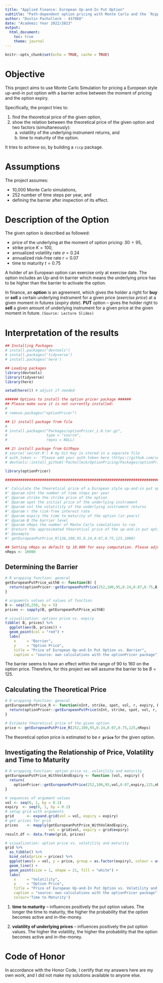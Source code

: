 ```yaml
---
title: "Applied Finance: European Up-and-In Put Option"
subtitle: "Path-dependent option pricing with Monte Carlo and the `Rcpp` package"
author: "Dustin Pacholleck - 437968"
date: "Academic Year 2022/2023"
output: 
  html_document:
    toc: true
    theme: journal
---
```


```r
knitr::opts_chunk$set(echo = TRUE, cache = TRUE)
```

# Objective

This project aims to use Monte Carlo Simulation for pricing a European style up-and-in put option with a barrier active between the moment of pricing and the option expiry.

Specifically, the project tries to:

1. find the theoretical price of the given option,
2. show the relation between the theoretical price of the given option and two factors (simultaneously):
    a) volatility of the underlying instrument returns, and
    b) time to maturity of the option.

It tries to achieve so, by building a `rccp` package. 

# Assumptions

The project assumes: 

* 10,000 Monte Carlo simulations,
* 252 number of time steps per year, and
* defining the barrier after inspection of its effect.


# Description of the Option

The given option is described as followed: 

* price of the underlying at the moment of option pricing: $S0 = 95$,
* strike price $K = 100$,
* annualized volatility rate $\sigma = 0.24$ 
* annualized risk-free rate $r = 0.07$
* time to maturity $t = 0.75$
  
A holder of an European option can exercise only at exercise date. The option includes an Up-and-In barrier which means the underlying price has to be higher than the barrier to activate the option.

In finance, an **option** is an agreement, which gives the holder a right for **buy** or **sell** a certain underlying instrument for a given price (*exercise price*) at a given moment in futures (*expiry date*).
**PUT** option -- gives the holder right to **sell** a given amount of underlying instrument for a given price at the given moment in future. 
`(Source: Lecture Slides)`

# Interpretation of the results

```r

## Installing Packages
# install.packages("devtools")
# install.packages('tidyverse')
# install.packages('here')

## Loading packages
library(devtools)
library(tidyverse)
library(here)

setwd(here()) # adjust if needed

###### Options to install the option pricer package ###### 
## Please make sure it is not currently installed:
#
# remove.packages("optionPricer")

## 1) install package from file
# 
# install.packages("Packages/optionPricer_1.0.tar.gz",
#                  type = "source",
#                  repos = NULL)

## 2) install package from GitRepo
# source('secret.R') # my Git Key is stored in a separate file
# auth_token <- 'Please add your auth token here (https://github.com/settings/tokens)'
# devtools::install_github('Pacholleck/OptionPricing/Packages/optionPricer',auth_token=auth_token)

library(optionPricer)

###################################################################################################

#' Calculate the theoretical price of a European style up-and-in put option using Monte Carlo simulation
#' @param nInt the number of time steps per year
#' @param strike the strike price of the option
#' @param spot the initial price of the underlying instrument
#' @param vol the volatility of the underlying instrument returns
#' @param r the risk-free interest rate
#' @param expiry the time to maturity of the option (in years)
#' @param B the barrier level
#' @param nReps the number of Monte Carlo simulations to run
#' @return the approximated theoretical price of the up-and-in put option
#' @example
#' getEuropeanPutPrice_R(126,100,95,0.24,0.07,0.75,125,1000)

## Setting nReps as default tp 10.000 for easy computation. Please adjust if wanted.
nReps <- 10000

```

## Determining the Barrier
```r


# R wrapping function: general
getEuropeanPutPrice_withB <- function(B) {
  return(optionPricer::getEuropeanPutPrice(252,100,95,0.24,0.07,0.75,B,nReps))
}

# arguments values of values of function 
B <- seq(50,250, by = 5)
prices <- sapply(B, getEuropeanPutPrice_withB)

# visualization: options price vs. expiry 
tibble( B, prices) %>%
  ggplot(aes(B, prices)) +
  geom_point(col = "red") +
  labs(
    x     = "Barrier",
    y     = "Option Price",
    title = "Price of European Up-and-In Put Option vs. Barrier",
    caption = "source: own calculations with the optionPricer package")
```

The barrier seems to have an effect within the range of 90 to 160 on the option price. Therefore, for this project we will assume the barrier to be $B = 125$.

## Calculating the Theoretical Price 
```r

# R wrapping function: general
getEuropeanPutPrice_R <- function(nInt, strike, spot, vol, r, expiry, B, nReps) {
  return(optionPricer::getEuropeanPutPrice(nInt, strike, spot, vol, r, expiry, B, nReps))
}

# Estimate theoretical price of the given option
price <- getEuropeanPutPrice_R(252,100,95,0.24,0.07,0.75,125,nReps)

```

The theoretical option price is estimated to be **`r price`** for the given option. 

## Investigating the Relationship of Price, Volatility and Time to Maturity 
```r

# R wrapping function: option price vs. volatility and maturity
getEuropeanPutPrice_WithVolAndExpiry <- function (vol, expiry) {
  return(
    optionPricer::getEuropeanPutPrice(252,100,95,vol,0.07,expiry,125,nReps))
}

# sequences of argument values
vol <- seq(0, 1, by = 0.1)
expiry  <- seq(0, 1, by = 0.1)
# setup grid with arguments
grid      <- expand.grid(vol = vol, expiry = expiry)
# get prices for grid
prices    <- mapply(getEuropeanPutPrice_WithVolAndExpiry, 
                    vol = grid$vol, expiry = grid$expiry)
result.df <- data.frame(grid, prices)

# visualization: option price vs. volatility and maturity
grid %>% 
  as_tibble() %>%
  bind_cols(price = prices) %>%
  ggplot(aes(x = vol, y = price, group = as.factor(expiry), colour = as.factor(expiry))) +
  geom_line() +
  geom_point(size = 1, shape = 21, fill = "white") +
  labs(
    x     = "Volatility",
    y     = "Option Price",
    title = "Price of European Up-and-In Put Option vs. Volatility and Time to Maturity",
    caption = "source: own calculations with the optionPricer package",
    colour='Time to Maturity')

```

1. **time to maturity** -- influences positively the put option values. The longer the time to maturity, the higher the probability that the option becomes active and in-the-money.

2. **volatility of underlying prices** -- influences positively the put option values. The higher the volatility, the higher the probability that the option becomes active and in-the-money.

# Code of Honor
In accordance with the Honor Code, I certify that my answers here are my own work, and I
did not make my solutions available to anyone else.
